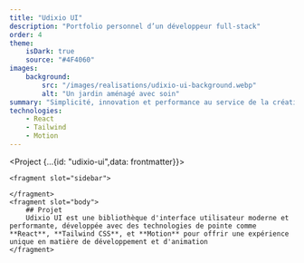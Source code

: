 ```yaml
---
title: "Udixio UI"
description: "Portfolio personnel d’un développeur full-stack"
order: 4
theme:
    isDark: true
    source: "#4F4060"
images:
    background:
        src: "/images/realisations/udixio-ui-background.webp"
        alt: "Un jardin aménagé avec soin"
summary: "Simplicité, innovation et performance au service de la créativité"
technologies:
    - React
    - Tailwind
    - Motion
---
```


<Project {...{id: "udixio-ui",data: frontmatter}}>

    <fragment slot="sidebar">

    </fragment>
    <fragment slot="body">
        ## Projet
        Udixio UI est une bibliothèque d'interface utilisateur moderne et performante, développée avec des technologies de pointe comme **React**, **Tailwind CSS**, et **Motion** pour offrir une expérience unique en matière de développement et d'animation
    </fragment>
</Project>